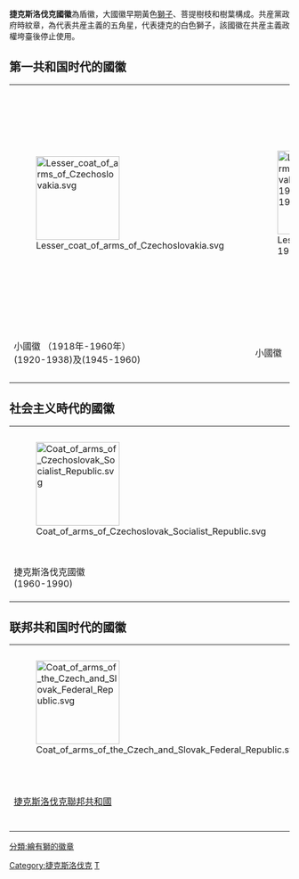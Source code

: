 {{Infobox coat of arms
|color            = #DE2929
|name             = 捷克斯洛伐克共和国国徽
|image            = Greater coat of arms of Czechoslovakia (1918-1938 and 1945-1961).svg
|image_width      = 200px
|caption          = 大国徽 (1918-1938 及 1945-1960)
|middle           = Coat of arms of Czechoslovakia (1961-1989).svg
|middle_width     = 150px
|middle_caption   = 捷克斯洛伐克社会主义共和国国徽 (1960-1990)
|lesser           = Lesser coat of arms of Czechoslovakia.svg
|lesser_width     = 150px
|lesser_caption  = 捷克斯洛伐克共和国小国徽 (1918-1960)
|image2           = 
|image2_width     = 
|image2_caption   = 
|image3           = 
|image3_width     = 
|image3_caption   = 
|armiger          = {{flag|Czechoslovakia}}
|year_adopted     = 1918年<br>1961年<br>1990年
|crest            = 
|torse            = 
|shield           = 
|supporters       = 
|compartment      = 
|motto            = 
|orders           = 
|other_elements   = 
|earlier_versions = 
|use              = 
}}
'''捷克斯洛伐克國徽'''為盾徽，大國徽早期黃色[[獅子_(紋章學)|獅子]]、菩提樹枝和樹葉構成。共産黨政府時紋章，為代表共産主義的五角星，代表捷克的白色獅子，該國徽在共産主義政權垮臺後停止使用。

==第一共和国时代的國徽==
{| class="wikitable" style="margin:1em auto; text-align:center;"
|-
| [[File:Lesser_coat_of_arms_of_Czechoslovakia.svg|150px]]
| [[File:Lesser_coat_of_arms_of_Czechoslovakia_(1918-1938_and_1945-1961).svg|150px]]
| [[File:Middle_coat_of_arms_of_Czechoslovakia.svg|145px]]
| [[File:Medium_coat_of_arms_of_Czechoslovakia_(1918-1938_and_1945-1961).svg|145px]]
| [[File:Greater_coat_of_arms_of_Czechoslovakia_(1918-1938_and_1945-1961).svg|350px]]
|-
| 小國徽 （1918年-1960年）<br>(1920-1938)及(1945-1960)
| 小國徽 （1918年-1960年）
| 中國徽 （1918-1960）：中為[[波希米亞|波希米亞]]；四個象限分別為[[斯洛伐克|斯洛伐克]]、[[喀爾巴阡乌克兰|羅塞尼亞]]、[[摩拉維亞|摩拉維亞]]和[[西里西亞|西里西亞]]<br>(1920-1939)
| 中國徽 （1918-1960）：中為[[波希米亞|波希米亞]]；四個象限分別為[[斯洛伐克|斯洛伐克]]、[[喀爾巴阡乌克兰|羅塞尼亞]]、[[摩拉維亞|摩拉維亞]]和[[西里西亞|西里西亞]]
| 大國徽 （1918-1960）：下方分別為拉提鮑、[[奧帕瓦|奧帕瓦]]和切欣
|}

==社会主义時代的國徽==
{| class="wikitable" style="margin:1em auto; text-align:center;"
|-
| [[File:Coat_of_arms_of_Czechoslovak_Socialist_Republic.svg|150px]]
| [[File:Coat_of_arms_of_Czechoslovakia_(1961-1989).svg|150px]]
| [[File:Coat_of_arms_of_Slovakia_(1960-1990).svg|125px]]
|-
| 捷克斯洛伐克國徽<br>(1960-1990)
| [[捷克斯洛伐克社会主义共和国|捷克斯洛伐克社会主义共和国]]
| 斯洛伐克社會主義共和國國徽<br>(1960-1990) (事實上)
|}

==联邦共和国时代的國徽==
{| class="wikitable" style="margin:1em auto; text-align:center;"
|-
| [[File:Coat_of_arms_of_the_Czech_and_Slovak_Federal_Republic.svg|150px]]
| [[File:Herb_Czechosłowacji_(1990-1992).svg|150px]]
| [[File:Herb_mały_Czech_(1990-1992).svg|125px]]
| [[File:Coat_of_arms_of_Slovakia.svg|125px]]
|-
| [[捷克斯洛伐克聯邦共和國|捷克斯洛伐克聯邦共和國]]
| 捷克斯洛伐克國徽<br>(1990-1992)
| 小國徽<br>[[聯邦|聯邦]] [[捷克社會主義共和國|捷克共和國]]<br>(1990-1992)
| 國徽<br>[[聯邦|聯邦]] [[斯洛伐克社會主義共和國|斯洛伐克共和國]]<br>(1990-1992)
|}

[[Category:捷克斯洛伐克|Category:捷克斯洛伐克]]
[[Category:國徽|T]]
[[分類:繪有獅的徽章|分類:繪有獅的徽章]]